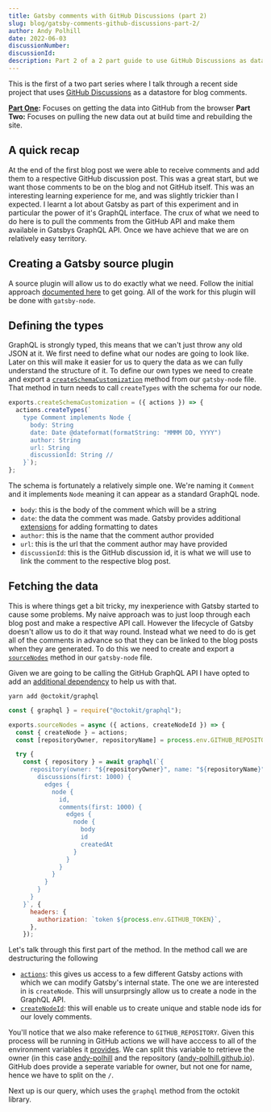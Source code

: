 ```yaml
---
title: Gatsby comments with GitHub Discussions (part 2)
slug: blog/gatsby-comments-github-discussions-part-2/
author: Andy Polhill
date: 2022-06-03
discussionNumber:
discussionId:
description: Part 2 of a 2 part guide to use GitHub Discussions as datastore for your Gatsby blog comments. In this episode we focus on getting the data from GitHub to the browser.
---
```


This is the first of a two part series where I talk through a recent side project that uses [GitHub Discussions](https://docs.github.com/en/discussions) as a datastore for blog comments.

**[Part One](/blog/gatsby-comments-github-discussions-part-1/):** Focuses on getting the data into GitHub from the browser
**Part Two:** Focuses on pulling the new data out at build time and rebuilding the site.

## A quick recap
At the end of the first blog post we were able to receive comments and add them to a respective GitHub discussion post. This was a great start, but we want those comments to be on the blog and not GitHub itself. This was an interesting learning experience for me, and was slightly trickier than I expected. I learnt a lot about Gatsby as part of this experiment and in particular the power of it's GraphQL interface. The crux of what we need to do here is to pull the comments from the GitHub API and make them available in Gatsbys GraphQL API. Once we have achieve that we are on relatively easy territory.

## Creating a Gatsby source plugin
A source plugin will allow us to do exactly what we need. Follow the initial approach [documented here](https://www.gatsbyjs.com/docs/how-to/plugins-and-themes/creating-a-source-plugin/) to get going. All of the work for this plugin will be done with `gatsby-node`.

## Defining the types
GraphQL is strongly typed, this means that we can't just throw any old JSON at it. We first need to define what our nodes are going to look like. Later on this will make it easier for us to query the data as we can fully understand the structure of it. To define our own types we need to create and export a [`createSchemaCustomization`](https://www.gatsbyjs.com/docs/reference/graphql-data-layer/schema-customization/#fixing-field-types) method from our `gatsby-node` file. That method in turn needs to call `createTypes` with the schema for our node.

```js
exports.createSchemaCustomization = ({ actions }) => {
  actions.createTypes(`
    type Comment implements Node {
      body: String
      date: Date @dateformat(formatString: "MMMM DD, YYYY")
      author: String
      url: String
      discussionId: String //
    }`);
};
```

The schema is fortunately a relatively simple one. We're naming it `Comment` and it implements `Node` meaning it can appear as a standard GraphQL node.
- `body`: this is the body of the comment which will be a string
- `date`: the data the comment was made. Gatsby provides additional [extensions](https://www.gatsbyjs.com/docs/reference/config-files/actions/#createTypes) for adding formatting to dates
- `author`: this is the name that the comment author provided
- `url`: this is the url that the comment author may have provided
- `discussionId`: this is the GitHub discussion id, it is what we will use to link the comment to the respective blog post.

## Fetching the data
This is where things get a bit tricky, my inexperience with Gatsby started to cause some problems. My naive approach was to just loop through each blog post and make a respective API call. However the lifecycle of Gatsby doesn't allow us to do it that way round. Instead what we need to do is get all of the comments in advance so that they can be linked to the blog posts when they are generated. To do this we need to create and export a [`sourceNodes`](https://www.gatsbyjs.com/docs/reference/config-files/gatsby-node/#sourceNodes) method in our `gatsby-node` file.

Given we are going to be calling the GitHub GraphQL API I have opted to add an [additional dependency](https://www.npmjs.com/package/@octokit/graphql) to help us with that.

`yarn add @octokit/graphql`

```js
const { graphql } = require("@octokit/graphql");

exports.sourceNodes = async ({ actions, createNodeId }) => {
  const { createNode } = actions;
  const [repositoryOwner, repositoryName] = process.env.GITHUB_REPOSITORY_OWNER.split('/')

  try {
    const { repository } = await graphql(`{
      repository(owner: "${repositoryOwner}", name: "${repositoryName}") {
        discussions(first: 1000) {
          edges {
            node {
              id,
              comments(first: 1000) {
                edges {
                  node {
                    body
                    id
                    createdAt
                  }
                }
              }
            }
          }
        }
      }
    }`, {
      headers: {
        authorization: `token ${process.env.GITHUB_TOKEN}`,
      },
    });
```

Let's talk through this first part of the method. In the method call we are destructuring the following
- [`actions`](https://www.gatsbyjs.com/docs/reference/config-files/node-api-helpers/#actions): this gives us access to a few different Gatsby actions with which we can modify Gatsby's internal state. The one we are interested in is `createNode`. This will unsurprsingly allow us to create a node in the GraphQL API.
- [`createNodeId`](https://www.gatsbyjs.com/docs/reference/config-files/node-api-helpers/#createNodeId): this will enable us to create unique and stable node ids for our lovely comments.

You'll notice that we also make reference to `GITHUB_REPOSITORY`. Given this process will be running in GitHub actions we will have acccess to all of the environment variables it [provides](https://docs.github.com/en/actions/learn-github-actions/environment-variables#default-environment-variables). We can split this variable to retrieve the owner (in this case [andy-polhill](https://github.com/andy-polhill) and the repository ([andy-polhill.github.io](https://github.com/andy-polhill/andy-polhill.github.io)). GitHub does provide a seperate variable for owner, but not one for name, hence we have to split on the `/`.

Next up is our query, which uses the `graphql` method from the octokit library.






